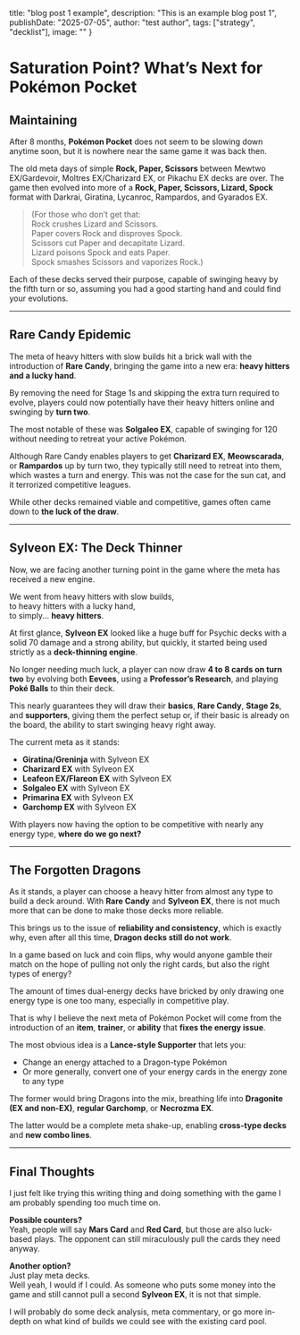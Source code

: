   title: "blog post 1 example",
  description: "This is an example blog post 1",
  publishDate: "2025-07-05",
  author: "test author",
  tags: ["strategy", "decklist"],
  image: ""
}

# Saturation Point? What’s Next for Pokémon Pocket

## Maintaining

After 8 months, **Pokémon Pocket** does not seem to be slowing down anytime soon, but it is nowhere near the same game it was back then.

The old meta days of simple **Rock, Paper, Scissors** between Mewtwo EX/Gardevoir, Moltres EX/Charizard EX, or Pikachu EX decks are over. The game then evolved into more of a **Rock, Paper, Scissors, Lizard, Spock** format with Darkrai, Giratina, Lycanroc, Rampardos, and Gyarados EX.

> (For those who don’t get that:  
> Rock crushes Lizard and Scissors.  
> Paper covers Rock and disproves Spock.  
> Scissors cut Paper and decapitate Lizard.  
> Lizard poisons Spock and eats Paper.  
> Spock smashes Scissors and vaporizes Rock.)

Each of these decks served their purpose, capable of swinging heavy by the fifth turn or so, assuming you had a good starting hand and could find your evolutions.

---

## Rare Candy Epidemic

The meta of heavy hitters with slow builds hit a brick wall with the introduction of **Rare Candy**, bringing the game into a new era: **heavy hitters and a lucky hand**.

By removing the need for Stage 1s and skipping the extra turn required to evolve, players could now potentially have their heavy hitters online and swinging by **turn two**.

The most notable of these was **Solgaleo EX**, capable of swinging for 120 without needing to retreat your active Pokémon.

Although Rare Candy enables players to get **Charizard EX**, **Meowscarada**, or **Rampardos** up by turn two, they typically still need to retreat into them, which wastes a turn and energy. This was not the case for the sun cat, and it terrorized competitive leagues.

While other decks remained viable and competitive, games often came down to **the luck of the draw**.

---

## Sylveon EX: The Deck Thinner

Now, we are facing another turning point in the game where the meta has received a new engine.

We went from heavy hitters with slow builds,  
to heavy hitters with a lucky hand,  
to simply... **heavy hitters**.

At first glance, **Sylveon EX** looked like a huge buff for Psychic decks with a solid 70 damage and a strong ability, but quickly, it started being used strictly as a **deck-thinning engine**.

No longer needing much luck, a player can now draw **4 to 8 cards on turn two** by evolving both **Eevees**, using a **Professor’s Research**, and playing **Poké Balls** to thin their deck.

This nearly guarantees they will draw their **basics**, **Rare Candy**, **Stage 2s**, and **supporters**, giving them the perfect setup or, if their basic is already on the board, the ability to start swinging heavy right away.

The current meta as it stands:
- **Giratina/Greninja** with Sylveon EX  
- **Charizard EX** with Sylveon EX  
- **Leafeon EX/Flareon EX** with Sylveon EX  
- **Solgaleo EX** with Sylveon EX  
- **Primarina EX** with Sylveon EX  
- **Garchomp EX** with Sylveon EX  

With players now having the option to be competitive with nearly any energy type, **where do we go next?**

---

## The Forgotten Dragons

As it stands, a player can choose a heavy hitter from almost any type to build a deck around. With **Rare Candy** and **Sylveon EX**, there is not much more that can be done to make those decks more reliable.

This brings us to the issue of **reliability and consistency**, which is exactly why, even after all this time, **Dragon decks still do not work**.

In a game based on luck and coin flips, why would anyone gamble their match on the hope of pulling not only the right cards, but also the right types of energy?

The amount of times dual-energy decks have bricked by only drawing one energy type is one too many, especially in competitive play.

That is why I believe the next meta of Pokémon Pocket will come from the introduction of an **item**, **trainer**, or **ability** that **fixes the energy issue**.

The most obvious idea is a **Lance-style Supporter** that lets you:
- Change an energy attached to a Dragon-type Pokémon  
- Or more generally, convert one of your energy cards in the energy zone to any type

The former would bring Dragons into the mix, breathing life into **Dragonite (EX and non-EX)**, **regular Garchomp**, or **Necrozma EX**.

The latter would be a complete meta shake-up, enabling **cross-type decks** and **new combo lines**.

---

## Final Thoughts

I just felt like trying this writing thing and doing something with the game I am probably spending too much time on.

**Possible counters?**  
Yeah, people will say **Mars Card** and **Red Card**, but those are also luck-based plays. The opponent can still miraculously pull the cards they need anyway.

**Another option?**  
Just play meta decks.  
Well yeah, I would if I could. As someone who puts some money into the game and still cannot pull a second **Sylveon EX**, it is not that simple.

I will probably do some deck analysis, meta commentary, or go more in-depth on what kind of builds we could see with the existing card pool.

